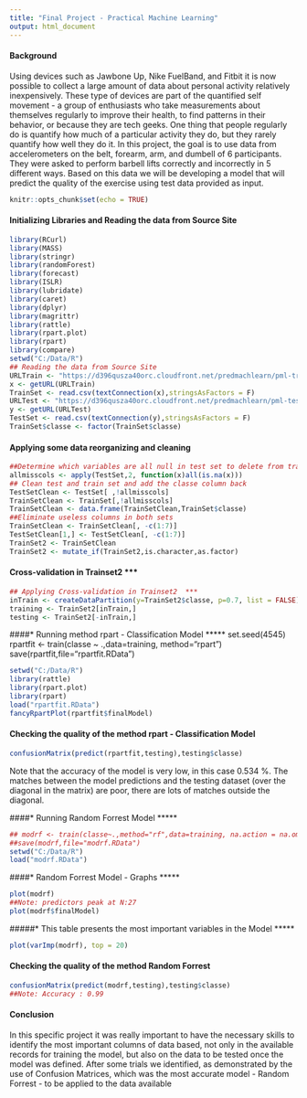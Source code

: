 ---
title: "Final Project - Practical Machine Learning"
output: html_document
---

#### Background

Using devices such as Jawbone Up, Nike FuelBand, and Fitbit it is now possible to collect a large amount of data about personal activity relatively inexpensively. These type of devices are part of the quantified self movement - a group of enthusiasts who take measurements about themselves regularly to improve their health, to find patterns in their behavior, or because they are tech geeks. One thing that people regularly do is quantify how much of a particular activity they do, but they rarely quantify how well they do it. In this project, the goal is to use data from accelerometers on the belt, forearm, arm, and dumbell of 6 participants. They were asked to perform barbell lifts correctly and incorrectly in 5 different ways.
Based on this data we will be developing a model that will predict the quality of the exercise using test data provided as input.



```{r setup, include=FALSE}
knitr::opts_chunk$set(echo = TRUE)
```


#### Initializing Libraries and Reading the data from Source Site

```{r,warning=FALSE,message=FALSE}
library(RCurl)  
library(MASS)  
library(stringr)  
library(randomForest)  
library(forecast)  
library(ISLR)  
library(lubridate)  
library(caret)  
library(dplyr)  
library(magrittr)  
library(rattle)  
library(rpart.plot)  
library(rpart)  
library(compare)
setwd("C:/Data/R") 
## Reading the data from Source Site
URLTrain <- "https://d396qusza40orc.cloudfront.net/predmachlearn/pml-training.csv"
x <- getURL(URLTrain)
TrainSet <- read.csv(textConnection(x),stringsAsFactors = F)
URLTest <- "https://d396qusza40orc.cloudfront.net/predmachlearn/pml-testing.csv"
y <- getURL(URLTest)
TestSet <- read.csv(textConnection(y),stringsAsFactors = F)
TrainSet$classe <- factor(TrainSet$classe)
```
#### Applying some data reorganizing and cleaning


```{r,warning=FALSE,message=FALSE}
##Determine which variables are all null in test set to delete from train set
allmisscols <- apply(TestSet,2, function(x)all(is.na(x)))
## Clean test and train set and add the classe column back 
TestSetClean <- TestSet[ ,!allmisscols] 
TrainSetClean <- TrainSet[,!allmisscols]
TrainSetClean <- data.frame(TrainSetClean,TrainSet$classe)
##Eliminate useless columns in both sets
TrainSetClean <- TrainSetClean[, -c(1:7)]
TestSetClean[1,] <- TestSetClean[, -c(1:7)]
TrainSet2 <- TrainSetClean
TrainSet2 <- mutate_if(TrainSet2,is.character,as.factor)
```
#### Cross-validation in Trainset2  *** 
```{r,warning=FALSE,message=FALSE}
## Applying Cross-validation in Trainset2  ***
inTrain <- createDataPartition(y=TrainSet2$classe, p=0.7, list = FALSE)
training <- TrainSet2[inTrain,]
testing <- TrainSet2[-inTrain,]
```
####*   Running method rpart - Classification Model    *****
set.seed(4545)
rpartfit <- train(classe ~ .,data=training, method="rpart")
save(rpartfit,file="rpartfit.RData")
```{r,warning=FALSE,message=FALSE}
setwd("C:/Data/R")
library(rattle)  
library(rpart.plot)  
library(rpart)
load("rpartfit.RData")
fancyRpartPlot(rpartfit$finalModel)
```


####   Checking the quality of the method rpart - Classification Model

```{r,warning=FALSE,message=FALSE}
confusionMatrix(predict(rpartfit,testing),testing$classe)
```

Note that the accuracy of the model is very low, in this case 0.534 %. The matches between the model predictions and the testing dataset (over the diagonal in the matrix) are poor, there are lots of matches outside the diagonal.

####*   Running Random Forrest Model    *****
```{r,warning=FALSE,message=FALSE}
## modrf <- train(classe~.,method="rf",data=training, na.action = na.omit)
##save(modrf,file="modrf.RData")
setwd("C:/Data/R")
load("modrf.RData")
```

####*   Random Forrest Model - Graphs    *****
```{r,warning=FALSE,message=FALSE}
plot(modrf)
##Note: predictors peak at N:27
plot(modrf$finalModel)
```


#####*   This table presents the most important variables in the Model    *****

```{r,warning=FALSE,message=FALSE}
plot(varImp(modrf), top = 20)
```


####   Checking the quality of the method Random Forrest
```{r,warning=FALSE,message=FALSE}
confusionMatrix(predict(modrf,testing),testing$classe)
##Note: Accuracy : 0.99
```
####   Conclusion
In this specific project it was really important to have the necessary skills to identify the most important columns of data based, not only in the available records for training the model, but also on the data to be tested once the model was defined. After some trials we identified, as demonstrated by the use of Confusion Matrices, which was the most accurate model - Random Forrest - to be applied to the data available  